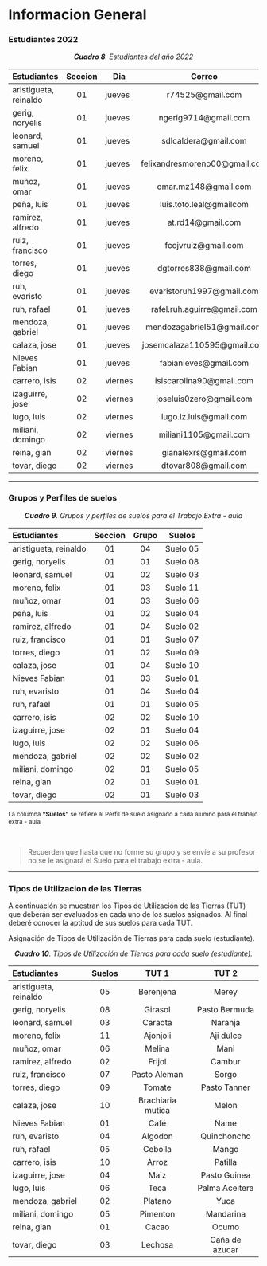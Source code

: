 # Informacion General

### Estudiantes 2022 {-}

<center>***Cuadro 8**. Estudiantes del año 2022*</center>

<div style="font-size: 10px">
|Estudiantes|Seccion|Dia|Correo|
|:---|:---:|---|:---:|
|aristigueta, reinaldo|01|jueves|r74525@gmail.com|
|gerig, noryelis|01|jueves|	ngerig9714@gmail.com|
|leonard, samuel|01|jueves|sdlcaldera@gmail.com|
|moreno, felix|01|jueves|felixandresmoreno00@gmail.com|
|muñoz, omar|01|jueves|omar.mz148@gmail.com|
|peña, luis|01|jueves|luis.toto.leal@gmailcom|
|ramirez, alfredo|01|jueves|at.rd14@gmail.com|
|ruiz, francisco|01|jueves|fcojvruiz@gmail.com|
|torres, diego|01|jueves|dgtorres838@gmail.com|
|ruh, evaristo|01|jueves|evaristoruh1997@gmail.com|
|ruh, rafael|01|jueves|rafel.ruh.aguirre@gmail.com|
|mendoza, gabriel|01|jueves|mendozagabriel51@gmail.com|
|calaza, jose|01|jueves|josemcalaza110595@gmail.com|
|Nieves Fabian|01|jueves|fabianieves@gmail.com|
|carrero, isis|02|viernes|isiscarolina90@gmail.com|
|izaguirre, jose|02|viernes|joseluis0zero@gmail.com|
|lugo, luis|02|viernes|lugo.lz.luis@gmail.com|
|miliani, domingo|02|viernes|miliani1105@gmail.com|
|reina, gian|02|viernes|gianalexrs@gmail.com|1|
|tovar, diego|02|viernes|dtovar808@gmail.com|1|


<!-- <p> La columna "Suelo" se refiere al Perfil de suelos asignado para el trabajo extra - aula </p> -->
</div>

---

### Grupos y Perfiles de suelos {-}

<center>***Cuadro 9**. Grupos y perfiles de suelos para el Trabajo Extra - aula*</center>

<div style="font-size: 12px">
|Estudiantes|Seccion|Grupo|Suelos|
|:---|:---:|:---:|:---:|
|aristigueta, reinaldo|01|04|Suelo 05|
|gerig, noryelis|01|01|Suelo 08|
|leonard, samuel|01|02|Suelo 03|
|moreno, felix|01|03|Suelo 11|
|muñoz, omar|01|03|Suelo 06|
|peña, luis|01|02|Suelo 04|
|ramirez, alfredo|01|04|Suelo 02|
|ruiz, francisco|01|01|Suelo 07|
|torres, diego|01|02|Suelo 09|
|calaza, jose|01|04|Suelo 10|
|Nieves Fabian|01|03|Suelo 01|
|ruh, evaristo|01|04|Suelo 04|
|ruh, rafael|01|01|Suelo 05|
|carrero, isis|02|02|Suelo 10|
|izaguirre, jose|02|01|Suelo 04|
|lugo, luis|02|02|Suelo 06|
|mendoza, gabriel|02|02|Suelo 02|
|miliani, domingo|02|01|Suelo 05|
|reina, gian|02|01|Suelo 01|
|tovar, diego|02|01|Suelo 03|
<p> La columna <b>"Suelos"</b> se refiere al Perfil de suelo asignado a cada alumno para el trabajo extra - aula </p>
</div>
<br>

> Recuerden que hasta que no forme su grupo y se envíe a su profesor no se le asignará el Suelo para el trabajo extra - aula.

---

### Tipos de Utilizacion de las Tierras {-}

A continuación se muestran los Tipos de Utilización de las Tierras (TUT) que deberán ser evaluados en cada uno de los suelos asignados. Al final deberé conocer la aptitud de sus suelos para cada TUT.


Asignación de Tipos de Utilización de Tierras para cada suelo (estudiante).

<center>***Cuadro 10**. Tipos de Utilización de Tierras para cada suelo (estudiante).*</center>

<div style="font-size: 12px">
|Estudiantes|Suelos|TUT 1 |TUT 2|
|:---|:---:|:---:|:---:|
|aristigueta, reinaldo|05|Berenjena|Merey|
|gerig, noryelis|08|Girasol|Pasto Bermuda|
|leonard, samuel|03|Caraota|Naranja|
|moreno, felix|11|Ajonjoli|Aji dulce|
|muñoz, omar|06|Melina|Mani|
|ramirez, alfredo|02|Frijol|Cambur|
|ruiz, francisco|07|Pasto Aleman|Sorgo|
|torres, diego|09|Tomate|Pasto Tanner|
|calaza, jose|10|Brachiaria mutica|Melon|
|Nieves Fabian|01|Café|Ñame|
|ruh, evaristo|04|Algodon|Quinchoncho|
|ruh, rafael|05|Cebolla|Mango|
|carrero, isis|10|Arroz|Patilla|
|izaguirre, jose|04|Maiz|Pasto Guinea|
|lugo, luis|06|Teca|Palma Aceitera|
|mendoza, gabriel|02|Platano|Yuca|
|miliani, domingo|05|Pimenton|Mandarina|
|reina, gian|01|Cacao|Ocumo|
|tovar, diego|03|Lechosa|Caña de azucar|
</div>